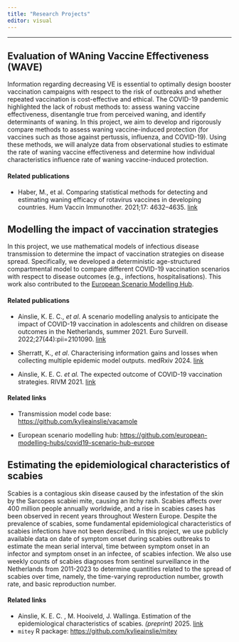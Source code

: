 ```yaml
---
title: "Research Projects"
editor: visual
---
```


------------------------------------------------------------------------

## Evaluation of WAning Vaccine Effectiveness (WAVE)

Information regarding decreasing VE is essential to optimally design booster vaccination campaigns with respect to the risk of outbreaks and whether repeated vaccination is cost-effective and ethical. The COVID-19 pandemic highlighted the lack of robust methods to: assess waning vaccine effectiveness, disentangle true from perceived waning, and identify determinants of waning. In this project, we aim to develop and rigorously compare methods to assess waning vaccine-induced protection (for vaccines such as those against pertussis, influenza, and COVID-19). Using these methods, we will analyze data from observational studies to estimate the rate of waning vaccine effectiveness and determine how individual characteristics influence rate of waning vaccine-induced protection.

#### Related publications

-   Haber, M., et al. Comparing statistical methods for detecting and estimating waning efficacy of rotavirus vaccines in developing countries. Hum Vaccin Immunother. 2021;17: 4632–4635. [link](https://pubmed.ncbi.nlm.nih.gov/34613877/)

## Modelling the impact of vaccination strategies

In this project, we use mathematical models of infectious disease transmission to determine the impact of vaccination strategies on disease spread. Specifically, we developed a deterministic age-structured compartmental model to compare different COVID-19 vaccination scenarios with respect to disease outcomes (e.g., infections, hospitalisations). This work also contributed to the [European Scenario Modelling Hub](https://covid19scenariohub.eu/).

#### Related publications

-   Ainslie, K. E. C., *et al*. A scenario modelling analysis to anticipate the impact of COVID-19 vaccination in adolescents and children on disease outcomes in the Netherlands, summer 2021. Euro Surveill. 2022;27(44):pii=2101090. [link](https://doi.org/10.2807/1560-7917.ES.2022.27.44.2101090)

-   Sherratt, K., *et al*. Characterising information gains and losses when collecting multiple epidemic model outputs. medRxiv 2024. [link](https://doi.org/10.1101/2023.07.05.23292245)

-   Ainslie, K. E. C. *et al.* The expected outcome of COVID-19 vaccination strategies. RIVM 2021. [link](https://www.rivm.nl/documenten/expected-outcome-of-covid-19-vaccination-strategies)

#### Related links

-   Transmission model code base: <https://github.com/kylieainslie/vacamole>

-   European scenario modelling hub: <https://github.com/european-modelling-hubs/covid19-scenario-hub-europe>

## Estimating the epidemiological characteristics of scabies

Scabies is a contagious skin disease caused by the infestation of the skin by the Sarcopes scabiei mite, causing an itchy rash. Scabies affects over 400 million people annually worldwide, and a rise in scabies cases has been observed in recent years throughout Western Europe. Despite the prevalence of scabies, some fundamental epidemiological characteristics of scabies infections have not been described. In this project, we use publicly available data on date of symptom onset during scabies outbreaks to estimate the mean serial interval, time between symptom onset in an infector and symptom onset in an infectee, of scabies infection. We also use weekly counts of scabies diagnoses from sentinel surveillance in the Netherlands from 2011-2023 to determine quantities related to the spread of scabies over time, namely, the time-varying reproduction number, growth rate, and basic reproduction number.

#### Related links

-   Ainslie, K. E. C. , M. Hooiveld, J. Wallinga. Estimation of the epidemiological characteristics of scabies. *(preprint)* 2025. [link](https://kylieainslie.github.io/mitey/articles/epidemiology_of_scabies.html)
-   `mitey` R package: <https://github.com/kylieainslie/mitey>
